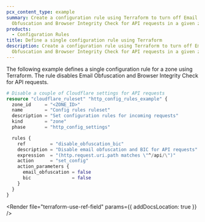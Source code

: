 ```yaml
---
pcx_content_type: example
summary: Create a configuration rule using Terraform to turn off Email
  Obfuscation and Browser Integrity Check for API requests in a given zone.
products:
  - Configuration Rules
title: Define a single configuration rule using Terraform
description: Create a configuration rule using Terraform to turn off Email
  Obfuscation and Browser Integrity Check for API requests in a given zone.
---
```



<Render file="v4-code-snippets" product="terraform" />

The following example defines a single configuration rule for a zone using Terraform. The rule disables Email Obfuscation and Browser Integrity Check for API requests.

```tf
# Disable a couple of Cloudflare settings for API requests
resource "cloudflare_ruleset" "http_config_rules_example" {
  zone_id     = "<ZONE_ID>"
  name        = "Config rules ruleset"
  description = "Set configuration rules for incoming requests"
  kind        = "zone"
  phase       = "http_config_settings"

  rules {
    ref         = "disable_obfuscation_bic"
    description = "Disable email obfuscation and BIC for API requests"
    expression  = "(http.request.uri.path matches \"^/api/\")"
    action      = "set_config"
    action_parameters {
      email_obfuscation = false
      bic               = false
    }
  }
}
```

<Render file="terraform-use-ref-field" params={{ addDocsLocation: true }} />

<Render file="terraform-additional-resources" />

